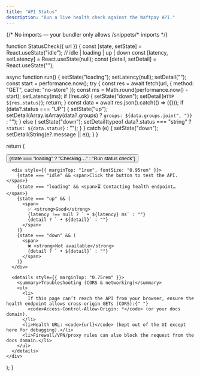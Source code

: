 ```yaml
---
title: "API Status"
description: "Run a live health check against the Waftpay API."
---
```


{/* No imports — your bundler only allows /snippets/* imports */}

function StatusCheck({ url }) {
const [state, setState] = React.useState("idle"); // idle | loading | up | down
const [latency, setLatency] = React.useState(null);
const [detail, setDetail] = React.useState("");

async function run() {
setState("loading");
setLatency(null);
setDetail("");
const start = performance.now();
try {
const res = await fetch(url, { method: "GET", cache: "no-store" });
const ms = Math.round(performance.now() - start);
setLatency(ms);
if (!res.ok) {
setState("down");
setDetail(`HTTP ${res.status}`);
return;
}
const data = await res.json().catch(() => ({}));
if (data?.status === "UP") {
setState("up");
setDetail(Array.isArray(data?.groups) ? `groups: ${data.groups.join(", ")}` : "");
} else {
setState("down");
setDetail(typeof data?.status === "string" ? `status: ${data.status}` : "");
}
} catch (e) {
setState("down");
setDetail(String(e?.message || e));
}
}

return (
<div>
<button
onClick={run}
style={{
padding: "0.6rem 1rem",
borderRadius: "0.5rem",
border: "1px solid #e5e7eb",
fontWeight: 600,
cursor: "pointer"
}}
>
{state === "loading" ? "Checking…" : "Run status check"}
</button>

      <div style={{ marginTop: "1rem", fontSize: "0.95rem" }}>
        {state === "idle" && <span>Click the button to test the API.</span>}
        {state === "loading" && <span>⏳ Contacting health endpoint…</span>}
        {state === "up" && (
          <span>
            ✅ <strong>Good</strong>
            {latency !== null ? ` • ${latency} ms` : ""}
            {detail ? ` • ${detail}` : ""}
          </span>
        )}
        {state === "down" && (
          <span>
            ❌ <strong>Not available</strong>
            {detail ? ` • ${detail}` : ""}
          </span>
        )}
      </div>

      <details style={{ marginTop: "0.75rem" }}>
        <summary>Troubleshooting (CORS & networking)</summary>
        <ul>
          <li>
            If this page can’t reach the API from your browser, ensure the health endpoint allows cross-origin GETs (CORS):{" "}
            <code>Access-Control-Allow-Origin: *</code> (or your docs domain).
          </li>
          <li>Health URL: <code>{url}</code> (kept out of the UI except here for debugging).</li>
          <li>Firewall/VPN/proxy rules can also block the request from the docs domain.</li>
        </ul>
      </details>
    </div>
);
}

<StatusCheck url="https://payments-api.dev.pockets-pay.com/actuator/health" />